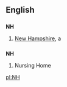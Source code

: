 ==English==

==={{Abbreviation}}===
'''NH'''

#[[New Hampshire]], a {{USstate}}


==={{initialism}}===
'''NH'''

#Nursing Home

[[pl:NH]]